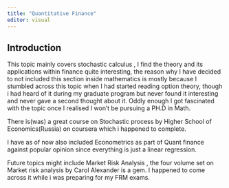 ```yaml
---
title: "Quantitative Finance"
editor: visual
---
```

## Introduction

This topic mainly covers stochastic calculus , I find the theory and its applications within finance quite interesting, the reason why I have decided to not included this section inside mathematics is mostly because I stumbled across this topic when I had started reading option theory, though i had heard of it during my graduate program but never found it interesting and never gave a second thought about it. Oddly enough I got fascinated with the topic once I realised I won't be pursuing a PH.D in Math.

There is(was) a great course on Stochastic process by Higher School of Economics(Russia) on coursera which i happened to complete.

I have as of now also included Econometrics as part of Quant finance against popular opinion since everything is just a linear regression.

Future topics might include Market Risk Analysis , the four volume set on Market risk analysis by Carol Alexander is a gem. I happened to come across it while i was preparing for my FRM exams.


